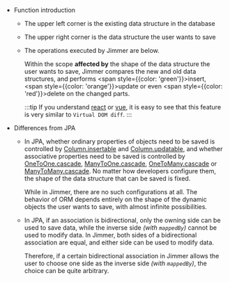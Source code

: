 
<Save/>

-   Function introduction

    -   The upper left corner is the existing data structure in the database

    -   The upper right corner is the data structure the user wants to save 
    
    -   The operations executed by Jimmer are below.  

        Within the scope **affected by** the shape of the data structure the user wants to save, Jimmer compares the new and old data structures, and performs <span style={{color: 'green'}}>insert</span>, <span style={{color: 'orange'}}>update</span> or even <span style={{color: 'red'}}>delete</span> on the changed parts.

        :::tip
        If you understand [react](https://react.dev/) or [vue](https://vuejs.org/), it is easy to see that this feature is very similar to `Virtual DOM diff`.
        :::

-   Differences from JPA

    -   In JPA, whether ordinary properties of objects need to be saved is controlled by [Column.insertable](https://docs.oracle.com/javaee/7/api/javax/persistence/Column.html#insertable--) and
        [Column.updatable](https://docs.oracle.com/javaee/7/api/javax/persistence/Column.html#updatable--),
        and whether associative properties need to be saved is controlled by [OneToOne.cascade](https://docs.oracle.com/javaee/7/api/javax/persistence/OneToOne.html#cascade--), 
        [ManyToOne.cascade](https://docs.oracle.com/javaee/7/api/javax/persistence/ManyToOne.html#cascade--),
        [OneToMany.cascade](https://docs.oracle.com/javaee/7/api/javax/persistence/OneToMany.html#cascade--) or
        [ManyToMany.cascade](https://docs.oracle.com/javaee/7/api/javax/persistence/ManyToMany.html#cascade--).
        No matter how developers configure them, the shape of the data structure that can be saved is fixed.
            
        While in Jimmer, there are no such configurations at all. The behavior of ORM depends entirely on the shape of the dynamic objects the user wants to save, with almost infinite possibilities.

    -   In JPA, if an association is bidirectional, only the owning side can be used to save data, while the inverse side *(with `mappedBy`)* cannot be used to modify data. In Jimmer, both sides of a bidirectional association are equal, and either side can be used to modify data.

        Therefore, if a certain bidirectional association in Jimmer allows the user to choose one side as the inverse side *(with `mappedBy`)*, the choice can be quite arbitrary.
